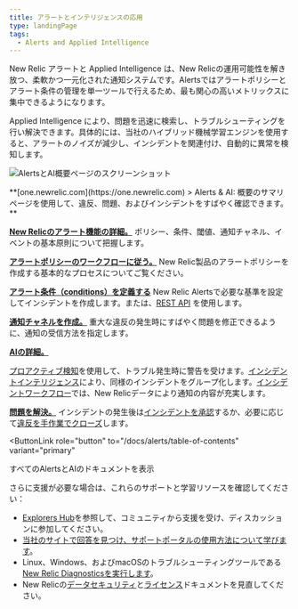 ```yaml
---
title: アラートとインテリジェンスの応用
type: landingPage
tags:
  - Alerts and Applied Intelligence
---
```


New Relic アラートと Applied Intelligence は、New Relicの運用可能性を解き放つ、柔軟かつ一元化された通知システムです。Alertsではアラートポリシーとアラート条件の管理を単一ツールで行えるため、最も関心の高いメトリックスに集中できるようになります。

Applied Intelligence により、問題を迅速に検索し、トラブルシューティングを行い解決できます。具体的には、当社のハイブリッド機械学習エンジンを使用すると、アラートのノイズが減少し、インシデントを関連付け、自動的に異常を検知します。

![AlertsとAI概要ページのスクリーンショット](./images/alerts-ai-summary.png "alerts-ai.png")

<figcaption>
  **[one.newrelic.com](https://one.newrelic.com) > Alerts & AI: 概要のサマリページを使用して、違反、問題、およびインシデントをすばやく確認できます。**
</figcaption>

<Icon
  name="fe-zap"
  size="3em"
/>

[**New Relicのアラート機能の詳細。**](/docs/alerts/new-relic-alerts/getting-started/alerting-new-relic) ポリシー、条件、閾値、通知チャネル、イベントの基本原則について把握します。

<Icon
  name="fe-move-horizontal"
  size="3em"
/>

[**アラートポリシーのワークフローに従う。**](/docs/alerts/new-relic-alerts/configuring-alert-policies/alert-policy-workflow) New Relic製品のアラートポリシーを作成する基本的なプロセスについてご覧ください。

<Icon
  name="fe-sliders"
  size="3em"
/>

[**アラート条件（conditions）を定義する**](/docs/alerts/new-relic-alerts/configuring-alert-policies/define-alert-conditions) New Relic Alertsで必要な基準を設定してインシデントを作成します。または、[REST API](/docs/alerts/new-relic-alerts/rest-api-alerts) を使用します。

<Icon
  name="fe-message-circle"
  size="3em"
/>

[**通知チャネルを作成。**](/docs/alerts/new-relic-alerts/managing-notification-channels/notification-channels-controlling-where-send-alerts) 重大な違反の発生時にすばやく問題を修正できるように、通知の受信方法を指定します。

<Icon
  name="fe-alert-triangle"
  size="3em"
/>

[**AIの詳細。**](/docs/alerts/new-relic-alerts/reviewing-alert-incidents)

[プロアクティブ検知](/docs/alerts-applied-intelligence/applied-intelligence/proactive-detection/proactive-detection-new-relic-ai)を使用して、トラブル発生時に警告を受けます。[インシデントインテリジェンス](/docs/alerts-applied-intelligence/incident-intelligence/get-started-incident-intelligence)により、同様のインシデントをグループ化します。[インシデントワークフロー](/docs/alerts-applied-intelligence/applied-intelligence/incident-workflows/enhance-notifications-incident-workflows)では、New Relicデータにより通知の内容が充実します。

<Icon
  name="fe-tool"
  size="3em"
/>

[**問題を解決。**](/docs/alerts/new-relic-alerts/reviewing-alert-incidents) インシデントの発生後は[インシデントを承認](/docs/alerts/new-relic-alerts/reviewing-alert-incidents/acknowledge-alert-incidents)するか、必要に応じて[違反を手作業でクローズ](/docs/alerts/new-relic-alerts/reviewing-alert-incidents/close-violations-manually)します。

<ButtonLink
  role="button"
  to="/docs/alerts/table-of-contents"
  variant="primary"
>
  すべてのAlertsとAIのドキュメントを表示
</ButtonLink>

さらに支援が必要な場合は、これらのサポートと学習リソースを確認してください：

* [Explorers Hub](https://discuss.newrelic.com/)を参照して、コミュニティから支援を受け、ディスカッションに参加してください。
* [当社のサイトで回答を見つけ、サポートポータルの使用方法について学びます](/docs/using-new-relic/welcome-new-relic/get-started/find-help-use-support-portal)。
* Linux、Windows、およびmacOSのトラブルシューティングツールである[New Relic Diagnosticsを実行します](/docs/using-new-relic/cross-product-functions/troubleshooting/new-relic-diagnostics)。
* New Relicの[データセキュリティ](/docs/security)と[ライセンス](/docs/licenses)ドキュメントを見直してください。
